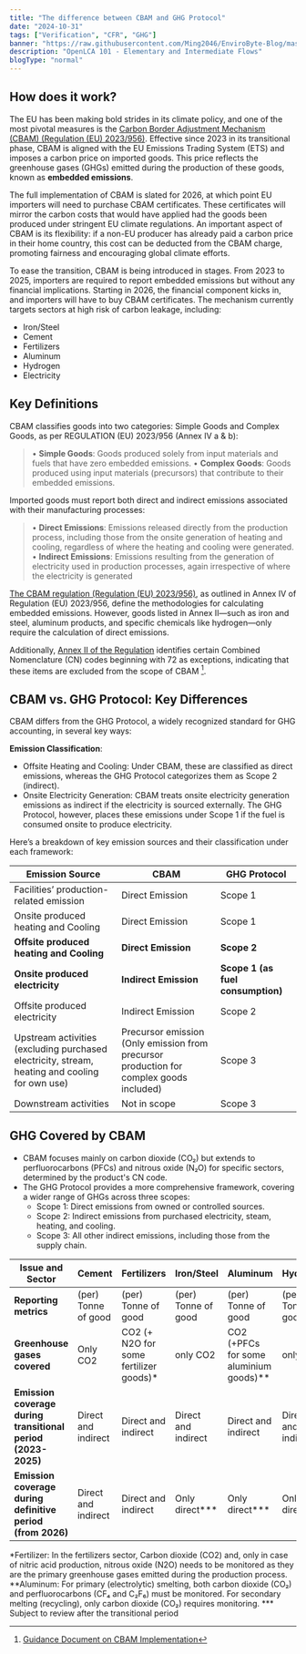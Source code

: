 ```yaml
---
title: "The difference between CBAM and GHG Protocol"
date: "2024-10-31"
tags: ["Verification", "CFR", "GHG"]
banner: "https://raw.githubusercontent.com/Ming2046/EnviroByte-Blog/master/images/cleanfuel.jpg"
description: "OpenLCA 101 - Elementary and Intermediate Flows"
blogType: "normal"
---
```


## How does it work?

The EU has been making bold strides in its climate policy, and one of the most pivotal measures is the [Carbon Border Adjustment Mechanism (CBAM) (Regulation (EU) 2023/956)](https://eur-lex.europa.eu/legal-content/EN/TXT/?toc=OJ%3AL%3A2023%3A130%3ATOC&uri=uriserv%3AOJ.L_.2023.130.01.0052.01.ENG). Effective since 2023 in its transitional phase, CBAM is aligned with the EU Emissions Trading System (ETS) and imposes a carbon price on imported goods. This price reflects the greenhouse gases (GHGs) emitted during the production of these goods, known as **embedded emissions**.

The full implementation of CBAM is slated for 2026, at which point EU importers will need to purchase CBAM certificates. These certificates will mirror the carbon costs that would have applied had the goods been produced under stringent EU climate regulations. An important aspect of CBAM is its flexibility: if a non-EU producer has already paid a carbon price in their home country, this cost can be deducted from the CBAM charge, promoting fairness and encouraging global climate efforts.

To ease the transition, CBAM is being introduced in stages. From 2023 to 2025, importers are required to report embedded emissions but without any financial implications. Starting in 2026, the financial component kicks in, and importers will have to buy CBAM certificates. The mechanism currently targets sectors at high risk of carbon leakage, including:

- Iron/Steel
- Cement
- Fertilizers
- Aluminum
- Hydrogen
- Electricity

## Key Definitions

CBAM classifies goods into two categories: Simple Goods and Complex Goods, as per REGULATION (EU) 2023/956 (Annex IV a & b):

> • **Simple Goods**: Goods produced solely from input materials and fuels that have zero embedded emissions.
> • **Complex Goods**: Goods produced using input materials (precursors) that contribute to their embedded emissions.

Imported goods must report both direct and indirect emissions associated with their manufacturing processes:

> • **Direct Emissions**: Emissions released directly from the production process, including those from the onsite generation of heating and cooling, regardless of where the heating and cooling were generated.
> • **Indirect Emissions**: Emissions resulting from the generation of electricity used in production processes, again irrespective of where the electricity is generated

[The CBAM regulation (Regulation (EU) 2023/956)](https://eur-lex.europa.eu/legal-content/EN/TXT/?toc=OJ%3AL%3A2023%3A130%3ATOC&uri=uriserv%3AOJ.L_.2023.130.01.0052.01.ENG), as outlined in Annex IV of Regulation (EU) 2023/956, define the methodologies for calculating embedded emissions. However, goods listed in Annex II—such as iron and steel, aluminum products, and specific chemicals like hydrogen—only require the calculation of direct emissions.

Additionally, [Annex II of the Regulation](https://eur-lex.europa.eu/legal-content/EN/TXT/?toc=OJ%3AL%3A2023%3A130%3ATOC&uri=uriserv%3AOJ.L_.2023.130.01.0052.01.ENG) identifies certain Combined Nomenclature (CN) codes beginning with 72 as exceptions, indicating that these items are excluded from the scope of CBAM [^1].

## CBAM vs. GHG Protocol: Key Differences

CBAM differs from the GHG Protocol, a widely recognized standard for GHG accounting, in several key ways:

**Emission Classification**:

- Offsite Heating and Cooling: Under CBAM, these are classified as direct emissions, whereas the GHG Protocol categorizes them as Scope 2 (indirect).
- Onsite Electricity Generation: CBAM treats onsite electricity generation emissions as indirect if the electricity is sourced externally. The GHG Protocol, however, places these emissions under Scope 1 if the fuel is consumed onsite to produce electricity.

Here’s a breakdown of key emission sources and their classification under each framework:

| Emission Source                                                                                | CBAM                                                                                    | GHG Protocol                      |
| ---------------------------------------------------------------------------------------------- | --------------------------------------------------------------------------------------- | --------------------------------- |
| Facilities’ production-related emission                                                        | Direct Emission                                                                         | Scope 1                           |
| Onsite produced heating and Cooling                                                            | Direct Emission                                                                         | Scope 1                           |
| **Offsite produced heating and Cooling**                                                       | **Direct Emission**                                                                     | **Scope 2**                       |
| **Onsite produced electricity**                                                                | **Indirect Emission**                                                                   | **Scope 1 (as fuel consumption)** |
| Offsite produced electricity                                                                   | Indirect Emission                                                                       | Scope 2                           |
| Upstream activities (excluding purchased electricity, stream, heating and cooling for own use) | Precursor emission (Only emission from precursor production for complex goods included) | Scope 3                           |
| Downstream activities                                                                          | Not in scope                                                                            | Scope 3                           |

## GHG Covered by CBAM

- CBAM focuses mainly on carbon dioxide (CO₂) but extends to perfluorocarbons (PFCs) and nitrous oxide (N₂O) for specific sectors, determined by the product's CN code.
- The GHG Protocol provides a more comprehensive framework, covering a wider range of GHGs across three scopes:
  - Scope 1: Direct emissions from owned or controlled sources.
  - Scope 2: Indirect emissions from purchased electricity, steam, heating, and cooling.
  - Scope 3: All other indirect emissions, including those from the supply chain.

| **Issue and Sector**                                         | **Cement**          | **Fertilizers**                         | **Iron/Steel**      | **Aluminum**                             | **Hydrogen**        | **Electricity** |
| ------------------------------------------------------------ | ------------------- | --------------------------------------- | ------------------- | ---------------------------------------- | ------------------- | --------------- |
| **Reporting metrics**                                        | (per) Tonne of good | (per) Tonne of good                     | (per) Tonne of good | (per) Tonne of good                      | (per) Tonne of good | (per) MWh       |
| **Greenhouse gases covered**                                 | Only CO2            | CO2 (+ N2O for some fertilizer goods)\* | only CO2            | CO2 (+PFCs for some aluminium goods)\*\* | only CO2            | only CO2        |
| **Emission coverage during transitional period (2023-2025)** | Direct and indirect | Direct and indirect                     | Direct and indirect | Direct and indirect                      | Direct and indirect | Only direct     |
| **Emission coverage during definitive period (from 2026)**   | Direct and indirect | Direct and indirect                     | Only direct\*\*\*   | Only direct\*\*\*                        | Only direct\*\*\*   | Only direct     |

\*Fertilizer: In the fertilizers sector, Carbon dioxide (CO2) and, only in case of nitric acid production, nitrous oxide (N2O) needs to be monitored as they are the primary greenhouse gases emitted during the production process.
\*\*Aluminum: For primary (electrolytic) smelting, both carbon dioxide (CO₂) and perfluorocarbons (CF₄ and C₂F₆) must be monitored. For secondary melting (recycling), only carbon dioxide (CO₂) requires monitoring.
\*\*\* Subject to review after the transitional period

[^1]: [Guidance Document on CBAM Implementation](https://taxation-customs.ec.europa.eu/document/download/2980287c-dca2-4a4b-aff3-db6374806cf7_en?filename=Guidance%20document%20on%20CBAM%20implementation%20for%20installation%20operators%20outside%20the%20EU.pdf)
